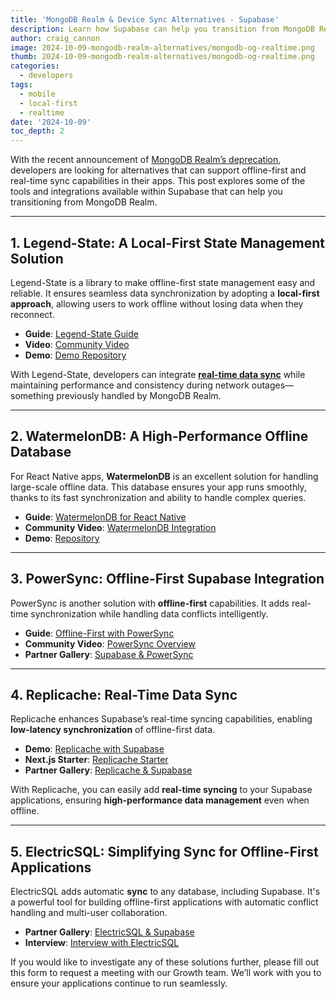 ```yaml
---
title: 'MongoDB Realm & Device Sync Alternatives - Supabase'
description: Learn how Supabase can help you transition from MongoDB Realm and Device Sync.
author: craig_cannon
image: 2024-10-09-mongodb-realm-alternatives/mongodb-og-realtime.png
thumb: 2024-10-09-mongodb-realm-alternatives/mongodb-og-realtime.png
categories:
  - developers
tags:
  - mobile
  - local-first
  - realtime
date: '2024-10-09'
toc_depth: 2
---
```


With the recent announcement of [MongoDB Realm’s deprecation](https://www.mongodb.com/community/forums/t/device-sync-and-edge-server-are-deprecated/296035), developers are looking for alternatives that can support offline-first and real-time sync capabilities in their apps. This post explores some of the tools and integrations available within Supabase that can help you transitioning from MongoDB Realm.

---

## 1. Legend-State: A Local-First State Management Solution

Legend-State is a library to make offline-first state management easy and reliable. It ensures seamless data synchronization by adopting a **local-first approach**, allowing users to work offline without losing data when they reconnect.

- **Guide**: [Legend-State Guide](https://supabase.com/blog/local-first-expo-legend-state)
- **Video**: [Community Video](https://supabase.link/local-first-expo-legend-state-yt)
- **Demo**: [Demo Repository](https://supabase.link/local-first-expo-gh)

With Legend-State, developers can integrate [**real-time data sync**](https://supabase.com/realtime) while maintaining performance and consistency during network outages—something previously handled by MongoDB Realm.

---

## 2. WatermelonDB: A High-Performance Offline Database

For React Native apps, **WatermelonDB** is an excellent solution for handling large-scale offline data. This database ensures your app runs smoothly, thanks to its fast synchronization and ability to handle complex queries.

- **Guide**: [WatermelonDB for React Native](https://supabase.com/blog/react-native-offline-first-watermelon-db)
- **Community Video**: [WatermelonDB Integration](https://youtu.be/kUlt27KmHDc?si=zoezkb0vSXEqU7Wl)
- **Demo**: [Repository](https://github.com/bndkt/sharemystack/)

---

## 3. PowerSync: Offline-First Supabase Integration

PowerSync is another solution with **offline-first** capabilities. It adds real-time synchronization while handling data conflicts intelligently.

- **Guide**: [Offline-First with PowerSync](https://www.powersync.com/blog/bringing-offline-first-to-supabase)
- **Community Video**: [PowerSync Overview](https://youtu.be/xvvVGOyRgZg?si=QXpA37LWlrPa5-Fr)
- **Partner Gallery**: [Supabase & PowerSync](https://supabase.com/partners/integrations/powersync)

---

## 4. Replicache: Real-Time Data Sync

Replicache enhances Supabase’s real-time syncing capabilities, enabling **low-latency synchronization** of offline-first data.

- **Demo**: [Replicache with Supabase](https://github.com/onsetsoftware/replicache-supabase-edge-function)
- **Next.js Starter**: [Replicache Starter](https://vercel.com/templates/next.js/replicache-starter)
- **Partner Gallery**: [Replicache & Supabase](https://supabase.com/partners/integrations/replicache)

With Replicache, you can easily add **real-time syncing** to your Supabase applications, ensuring **high-performance data management** even when offline.

---

## 5. ElectricSQL: Simplifying Sync for Offline-First Applications

ElectricSQL adds automatic **sync** to any database, including Supabase. It's a powerful tool for building offline-first applications with automatic conflict handling and multi-user collaboration.

- **Partner Gallery**: [ElectricSQL & Supabase](https://supabase.com/partners/integrations/electricsql)
- **Interview**: [Interview with ElectricSQL](https://youtu.be/2wlXszWz_Uc?si=KJZkMZyz_zbn8yyh)

If you would like to investigate any of these solutions further, please fill out this form to request a meeting with our Growth team. We’ll work with you to ensure your applications continue to run seamlessly.
